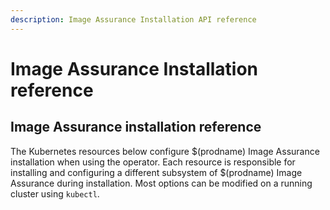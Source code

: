 ```yaml
---
description: Image Assurance Installation API reference
---
```


# Image Assurance Installation reference


## Image Assurance installation reference

The Kubernetes resources below configure $(prodname) Image Assurance installation when using the operator. Each resource is responsible for installing and configuring a different subsystem of $(prodname) Image Assurance during installation. Most options can be modified on a running cluster using `kubectl`.

<IAAPI />